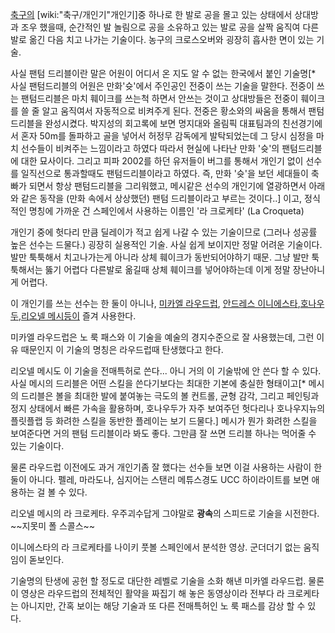 [[축구]]의 [wiki:"축구/개인기"개인기]중 하나로 한 발로 공을 몰고 있는 상태에서 상대방과 조우 했을때, 순간적인 발 놀림으로 공을 소유하고 있는 발로 공을 살짝 움직여 다른 발로 옮긴 다음 치고 나가는 기술이다. 농구의 크로스오버와 굉장히 흡사한 면이 있는 기술.

사실 팬텀 드리블이란 말은 어원이 어디서 온 지도 알 수 없는 한국에서 붙인 기술명[* 사실 팬텀드리블의 어원은 만화'슛'에서 주인공인 전중이 쓰는 기술을 말한다. 전중이 쓰는 팬텀드리블은 마치 훼이크를 쓰는척 하면서 안쓰는 것이고 상대방들은 전중이 훼이크를 쓸 줄 알고 움직여서 자동적으로 비켜주게 된다. 전중은 황소와의 싸움을 통해서 팬텀드리블을 완성시켰다. 박지성의 회고록에 보면 명지대와 올림픽 대표팀과의 친선경기에서 혼자 50m를 돌파하고 골을 넣어서 허정무 감독에게 발탁되었는데 그 당시 심정을 마치 선수들이 비켜주는 느낌이라고 하였다 따라서 현실에 나타난 만화 '슛'의 팬텀드리블에 대한 묘사이다. 그리고 피파 2002를 하던 유저들이 버그를 통해서 개인기 없이 선수를 일직선으로 통과할때도 팬텀드리블이라고 하였다. 즉, 만화 '슛'을 보던 세대들이 축빠가 되면서 항상 팬텀드리블을 그리워했고, 메시같은 선수의 개인기에 열광하면서 아래와 같은 동작을 (만화 속에서 상상했던) 팬텀 드리블이라고 부르는 것이다..] 이고, 정식적인 명칭에 가까운 건 스페인에서 사용하는 이름인 '라 크로케타' (La Croqueta)

개인기 중에 헛다리 만큼 딜레이가 적고 쉽게 나갈 수 있는 기술이므로 (그러나 성공률 높은 선수는 드물다.) 굉장히 실용적인 기술. 사실 쉽게 보이지만 정말 어려운 기술이다. 발만 툭툭해서 치고나가는게 아니라 상체 훼이크가 동반되어야하기 때문. 그냥 발만 툭툭해서는 뚫기 어렵다 다른발로 옮길때 상체 훼이크를 넣어야하는데 이게 정말 장난아니게 어렵다. 

이 개인기를 쓰는 선수는 한 둘이 아니나, [[미카엘 라우드럽]], [[안드레스 이니에스타]],[[호나우두]],[[리오넬 메시]]등이 즐겨 사용한다.

미카엘 라우드럽은 노 룩 패스와 이 기술을 예술의 경지수준으로 잘 사용했는데, 그런 이유 때문인지 이 기술의 명칭은 라우드럽때 탄생했다고 한다.

리오넬 메시도 이 기술을 전매특허로 쓴다... 아니 거의 이 기술밖에 안 쓴다 할 수 있다. 사실 메시의 드리블은 어떤 스킬을 쓴다기보다는 최대한 기본에 충실한 형태이고[* 메시의 드리블은 볼을 최대한 발에 붙여놓는 극도의 볼 컨트롤, 균형 감각, 그리고 페인팅과 정지 상태에서 빠른 가속을 활용하며, 호나우두가 자주 보여주던 헛다리나 호나우지뉴의 플릿플랩 등 화려한 스킬을 동반한 플레이는 보기 드물다.] 메시가 뭔가 화려한 스킬을 보여준다면 거의 팬텀 드리블이라 봐도 좋다. 그만큼 잘 쓰면 드리블 하나는 먹어줄 수 있는 기술이다.

물론 라우드럽 이전에도 과거 개인기좀 잘 했다는 선수들 보면 이걸 사용하는 사람이 한 둘이 아니다. 펠레, 마라도나, 심지어는 스탠리 메튜스경도 UCC 하이라이트를 보면 애용하는 걸 볼 수 있다.

{{{#!html
<iframe width="420" height="315" src="http://www.youtube.com/embed/ThlOCCIfm2Q" frameborder="0" allowfullscreen></iframe>
}}}

리오넬 메시의 라 크로케타. 우주괴수답게 그야말로 '''광속'''의 스피드로 기술을 시전한다. ~~지못미 폴 스콜스~~

{{{#!html
<iframe width="560" height="315" src="http://www.youtube.com/embed/AUS0HWenD3o" frameborder="0" allowfullscreen></iframe>
}}}

이니에스타의 라 크로케타를 나이키 풋볼 스페인에서 분석한 영상. 군더더기 없는 움직임이 돋보인다.

{{{#!html
<iframe width="420" height="315" src="http://www.youtube.com/embed/2oXH8F-MGpU" frameborder="0" allowfullscreen></iframe>
}}}

기술명의 탄생에 공헌 할 정도로 대단한 레벨로 기술을 소화 해낸 미카엘 라우드럽. 물론 이 영상은 라우드럽의 전체적인 활약을 짜집기 해 놓은 동영상이라 전부다 라 크로케타는 아니지만, 간혹 보이는 해당 기술과 또 다른 전매특허인 노 룩 패스를 감상 할 수 있다.
